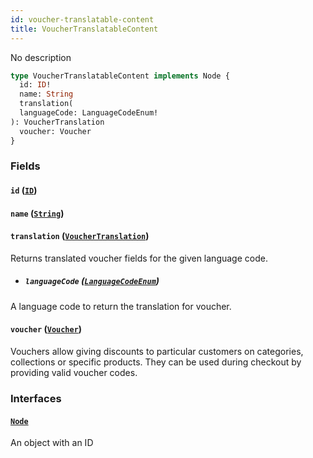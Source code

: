 ```yaml
---
id: voucher-translatable-content
title: VoucherTranslatableContent
---
```



No description

```graphql
type VoucherTranslatableContent implements Node {
  id: ID!
  name: String
  translation(
  languageCode: LanguageCodeEnum!
): VoucherTranslation
  voucher: Voucher
}
```


### Fields

#### `id` ([`ID`](../../../developer/api-reference/scalars/id))




#### `name` ([`String`](../../../developer/api-reference/scalars/string))




#### `translation` ([`VoucherTranslation`](../../../developer/api-reference/objects/voucher-translation))

Returns translated voucher fields for the given language code.
- ##### `languageCode` ([`LanguageCodeEnum`](../../../developer/api-reference/enums/language-code-enum))

A language code to return the translation for voucher.


#### `voucher` ([`Voucher`](../../../developer/api-reference/objects/voucher))

Vouchers allow giving discounts to particular customers on categories, collections or specific products. They can be used during checkout by providing valid voucher codes.


### Interfaces

#### [`Node`](../../../developer/api-reference/interfaces/node) 

An object with an ID




